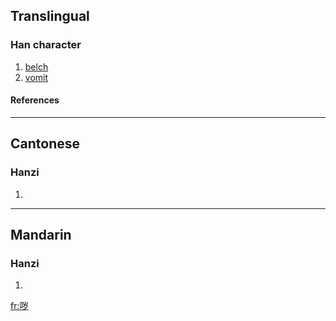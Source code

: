{{see|噦}}

==Translingual==
===Han character===
{{Han char|rn=30|rad=口|as=06|sn=9|four=|canj=口山弓戈 (RUNI)}}
# [[belch]]
# [[vomit]]
====References====
{{Han ref|kx=0189.271|hdz=10617.010|uh=54D5|ud=21717}}
----
==Cantonese==
===Hanzi===
{{yue-hanzi|jyut=|y=yut6}}
# {{defn|Cantonese}}
----
==Mandarin==
===Hanzi===
{{cmn-hanzi|tra=噦|pin=[[yuě]] (yue3)|wg=yüeh<sup>3</sup>}}
# {{defn|Mandarin}}

[[fr:哕]]